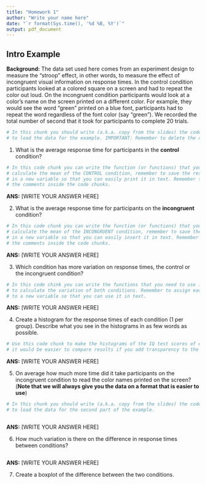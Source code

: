 ```yaml
---
title: "Homework 1"
author: "Write your name here"
date: "`r format(Sys.time(), '%d %B, %Y')`"
output: pdf_document
---
```


## Intro Example

**Background:** The data set used here comes from an experiment design to 
measure the "stroop" effect, in other words, to measure the effect of 
incongruent visual information on response times. In the control condition
participants looked at a colored square on a screen and had to repeat the color
out loud. On the incongruent condition participants would look at a color's name 
on the screen printed on a different color. For example, they would see the word
"green" printed on a blue font, participants had to repeat the word regardless 
of the font color (say "green"). We recorded the total number of second that 
it took for participants to complete 20 trials.

```r
# In this chunk you should write (a.k.a. copy from the slides) the code needed 
# to load the data for the example. IMPORTANT: Remember to delete the comments 
```

1. What is the average response time for participants in the **control** condition? 

```r
# In this code chunk you can write the function (or functions) that you need to 
# calculate the mean of the CONTROL condition, remember to save the result 
# in a new variable so that you can easily print it in text. Remember to delete 
# the comments inside the code chunks.
```

**ANS:** [WRITE YOUR ANSWER HERE]

2. What is the average response time for participants on the  **incongruent** condition? 

```r
# In this code chunk you can write the function (or functions) that you need to 
# calculate the mean of the INCONGRUENT condition, remember to save the result 
# in a new variable so that you can easily insert it in text. Remember to delete 
# the comments inside the code chunks.
```

**ANS:** [WRITE YOUR ANSWER HERE]

3. Which condition has more variation on response times, the control or the 
incongruent condition?

```r
# In this code chink you can write the functions that you need to use in order 
# to calculate the variation of both conditions. Remember to assign each value 
# to a new variable so that you can use it in text.
```

**ANS:** [WRITE YOUR ANSWER HERE]

4. Create a histogram for the response times of each condition (1 per group). 
Describe what you see in the histograms in as few words as possible.

```r
# Use this code chunk to make the histograms of the IQ test scores of each group
# it would be easier to compare results if you add transparency to the color! 
```

**ANS:** [WRITE YOUR ANSWER HERE]

5. On average how much more time did it take participants on the incongruent 
condition to read the color names printed on the screen? (**Note that we will always give you the data on a format that is easier to use**)

```r
# In this chunk you should write (a.k.a. copy from the slides) the code needed 
# to load the data for the second part of the example.
```

```r

```

**ANS:** [WRITE YOUR ANSWER HERE]

6. How much variation is there on the difference in response times between conditions?

```r

```

**ANS:** [WRITE YOUR ANSWER HERE]

7. Create a boxplot of the difference between the two conditions.

```r

```

